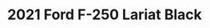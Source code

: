 ---
yrmm: 2110
brand: Ford
year: 2021
model: F-250
trim: Lariat
color: Black
title: 2021 Ford F-250 Lariat Black
description: Carli lift, KMC wheels, Nitto Tires, AMP Research steps, Retrax bed
  cover, Baja Squadron lights
alt: Black 2021 Ford F-250 De-Tremor build with Carli lift kit, KMC wheels,
  Nitto Ridge Grappeler tires, AMP Research steps, Retrax bedcover, and Baja
  Squadron lights.
width: 2500
height: 1407
---